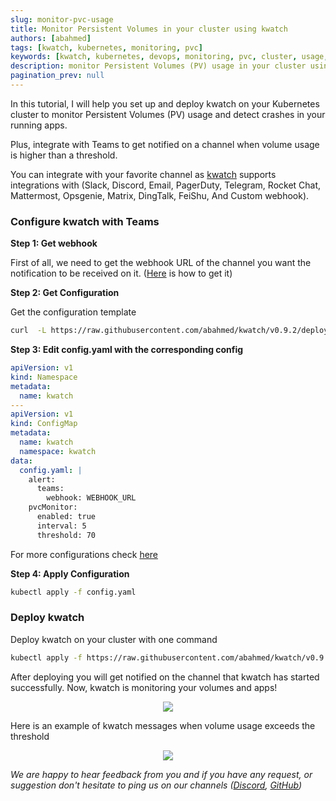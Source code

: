 ```yaml
---
slug: monitor-pvc-usage
title: Monitor Persistent Volumes in your cluster using kwatch
authors: [abahmed]
tags: [kwatch, kubernetes, monitoring, pvc]
keywords: [kwatch, kubernetes, devops, monitoring, pvc, cluster, usage, persistent, volume]
description: monitor Persistent Volumes (PV) usage in your cluster using kwatch
pagination_prev: null
---
```


In this tutorial, I will help you set up and deploy kwatch on your Kubernetes
cluster to monitor Persistent Volumes (PV) usage and detect crashes in your running apps.

Plus, integrate with Teams to get notified on a channel when volume usage is higher than a threshold.

You can integrate with your favorite channel as
[kwatch](https://github.com/abahmed/kwatch) supports integrations with (Slack,
Discord, Email, PagerDuty, Telegram, Rocket Chat, Mattermost, Opsgenie, Matrix,
DingTalk, FeiShu, And Custom webhook).

<!--truncate-->

### Configure kwatch with Teams

**Step 1: Get webhook**

First of all, we need to get the webhook URL of the channel you want the notification to be received on it.
([Here](https://learn.microsoft.com/en-us/microsoftteams/platform/webhooks-and-connectors/how-to/add-incoming-webhook?tabs=dotnet#create-incoming-webhooks-1)
is how to get it)

**Step 2: Get Configuration**

Get the configuration template

```bash
curl  -L https://raw.githubusercontent.com/abahmed/kwatch/v0.9.2/deploy/config.yaml -o config.yaml
```

**Step 3: Edit config.yaml with the corresponding config**

```yaml
apiVersion: v1
kind: Namespace
metadata:
  name: kwatch
---
apiVersion: v1
kind: ConfigMap
metadata:
  name: kwatch
  namespace: kwatch
data:
  config.yaml: |
    alert:
      teams:
        webhook: WEBHOOK_URL
    pvcMonitor:
      enabled: true
      interval: 5
      threshold: 70
```

For more configurations check [here](https://kwatch.dev/docs/pvc-monitor-configuration)

**Step 4: Apply Configuration**

```bash
kubectl apply -f config.yaml
```

### Deploy kwatch

Deploy kwatch on your cluster with one command

```bash
kubectl apply -f https://raw.githubusercontent.com/abahmed/kwatch/v0.9.2/deploy/deploy.yaml
```

After deploying you will get notified on the channel that kwatch has started
successfully. Now, kwatch is monitoring your volumes and apps!

<p align="center">
    <img src="./../../img/blog/kwatch-pvc/1.png" />
</p>

Here is an example of kwatch messages when volume usage exceeds the threshold

<p align="center">
    <img src="./../../img/blog/kwatch-pvc/2.png" />
</p>

*We are happy to hear feedback from you and if you have any request, or suggestion don't hesitate to ping us on our channels ([Discord](https://discord.gg/kzJszdKmJ7), [GitHub](https://github.com/abahmed/kwatch))*